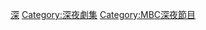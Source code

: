 {{Catnav|頁面分類|人类社会|文化|电视剧|各國電視劇|韓國電視劇|MBC連續劇}}
{{Catnav|頁面分類|...|电视节目|电视剧|各國電視劇|韓國電視劇|MBC連續劇}}
{{Catnav|頁面分類|...|电视|电视节目|韓國电视节目|韓國電視劇|MBC連續劇}}
{{Catnav|頁面分類|...|各國電視|韓國電視|韓國电视节目|韓國電視劇|MBC連續劇}}
{{Catnav|頁面分類|...|电视|各國電視|各國電視劇|韓國電視劇|MBC連續劇}}

{{catmore|MBC深夜劇集}}

[[Category:MBC電視劇|深]]
[[Category:深夜劇集|Category:深夜劇集]]
[[Category:MBC深夜節目|Category:MBC深夜節目]]
